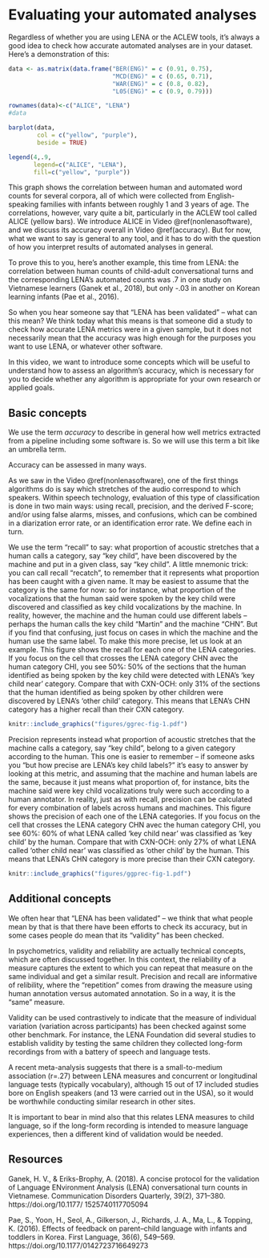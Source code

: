 # Evaluating your automated analyses {#evaluating}

Regardless of whether you are using LENA or the ACLEW tools, it's always a good idea to check how accurate automated analyses are in your dataset. Here's a demonstration of this:


```r

data <- as.matrix(data.frame("BER(ENG)" = c (0.91, 0.75),
                             "MCD(ENG)" = c (0.65, 0.71),
                             "WAR(ENG)" = c (0.8, 0.82),
                             "L05(ENG)" = c (0.9, 0.79)))

rownames(data)<-c("ALICE", "LENA")
#data  

barplot(data,
        col = c("yellow", "purple"),
        beside = TRUE)

legend(4,.9,
       legend=c("ALICE", "LENA"),
       fill=c("yellow", "purple"))

```

This graph shows the correlation between human and automated word counts for several corpora, all of which were collected from English-speaking families with infants between roughly 1 and 3 years of age. The correlations, however, vary quite a bit, particularly in the ACLEW tool called ALICE (yellow bars). We introduce ALICE in Video \@ref(nonlenasoftware), and we discuss its accuracy overall in Video \@ref(accuracy). But for now, what we want to say is general to any tool, and it has to do with the question of how you interpret results of automated analyses in general.

To prove this to you, here's another example, this time from LENA: the correlation between human counts of child-adult conversational turns and the corresponding LENA's automated counts was .7 in one study on Vietnamese learners (Ganek et al., 2018), but only -.03 in another on Korean learning infants (Pae et al., 2016).

So when you hear someone say that "LENA has been validated" -- what can this mean? We think today what this means is that someone did a study to check how accurate LENA metrics were in a given sample, but it does not necessarily mean that the accuracy was high enough for the purposes you want to use LENA, or whatever other software.

In this video, we want to  introduce some concepts which will be useful to understand how to assess an algorithm's accuracy, which is necessary for you to decide whether any algorithm is appropriate for your own research or applied goals.

## Basic concepts

We use the term *accuracy* to describe in general how well metrics extracted from a pipeline including some software is. So we will use this term a bit like an umbrella term.

Accuracy can be assessed in many ways.

As we saw in the Video \@ref(nonlenasoftware), one of the first things algorithms do is say which stretches of the audio correspond to which speakers. Within speech technology, evaluation of this type of classification is done in two main ways: using recall, precision, and the derived F-score; and/or using false alarms, misses, and confusions, which can be combined in a diarization error rate, or an identification error rate. We define each in turn.

We use the term "recall" to say: what proportion of acoustic stretches that a human calls a category, say "key child", have been discovered by the machine and put in a given class, say "key child". A little mnemonic trick: you can call recall "recatch", to remember that it represents what proportion has been caught with a given name. It may be easiest to assume that the category is the same for now: so for instance, what proportion of the vocalizations that the human said were spoken by the key child were discovered and classified as key child vocalizations by the machine. In reality, however, the machine and the human could use different labels -- perhaps the human calls the key child "Martin" and the machine "CHN". But if you find that confusing, just focus on cases in which the machine and the human use the same label. To make this more precise, let us look at an example. This figure shows the recall for each one of the LENA categories. If you focus on the cell that crosses the LENA category CHN avec the human category CHI, you see 50%: 50% of the sections that the human identified as being spoken by the key child were detected with LENA's 'key child near' category. Compare that with CXN-OCH: only 31% of the sections that the human identified as being spoken by other children were discovered by LENA's 'other child' category. This means that LENA's CHN category has a higher recall than their CXN category.


```r
knitr::include_graphics("figures/ggrec-fig-1.pdf")
```



Precision represents instead what proportion of acoustic stretches that the machine calls a category, say "key child", belong to a given category according to the human. This one is easier to remember -- if someone asks you "but how precise are LENA's key child labels?" it's easy to answer by looking at this metric, and assuming that the machine and human labels are the same, because it just means what proportion of, for instance, bits the machine said were key child vocalizations truly were such according to a human annotator. In reality, just as with recall, precision can be calculated for every combination of labels across humans and machines. This figure shows the precision of each one of the LENA categories. If you focus on the cell that crosses the LENA category CHN avec the human category CHI, you see 60%: 60% of what LENA called 'key child near'  was classified as 'key child' by the human. Compare that with CXN-OCH: only 27% of what LENA called 'other child near' was classified as 'other child' by the human. This means that LENA's CHN category is more precise than their CXN category.


```r
knitr::include_graphics("figures/ggprec-fig-1.pdf")
```

## Additional concepts

We often hear that "LENA has been validated" -- we think that what people mean by that is that there have been efforts to check its accuracy, but in some cases people do mean that its "validity" has been checked. 

In psychometrics, validity and reliability are actually technical concepts, which are often discussed together. In this context, the reliability of a measure captures the extent to which you can repeat that measure on the same individual and get a similar result. Precision and recall are informative of relibility, where the "repetition" comes from drawing the measure using human annotation versus automated annotation. So in a way, it is the "same" measure. 

Validity can be used contrastively to indicate that the measure of individual variation (variation across participants) has been checked against some other benchmark. For instance, the LENA Foundation did several studies to establish validity by testing the same children they collected long-form recordings from with a battery of speech and language tests. 

A recent meta-analysis suggests that there is a small-to-medium association (r=.27) between LENA measures and concurrent or longitudinal language tests (typically vocabulary), although 15 out of 17 included studies bore on English speakers (and 13 were carried out in the USA), so it would be worthwhile conducting similar research in other sites. 

It is important to bear in mind also that this relates LENA measures to child language, so if the long-form recording is intended to measure language experiences, then a different kind of validation would be needed.



## Resources

Ganek, H. V., & Eriks-Brophy, A. (2018). A concise protocol for the validation of Language ENvironment Analysis (LENA) conversational turn counts in Vietnamese. Communication Disorders Quarterly, 39(2), 371–380. https://doi.org/10.1177/ 1525740117705094

Pae, S., Yoon, H., Seol, A., Gilkerson, J., Richards, J. A., Ma, L., & Topping, K. (2016). Effects of feedback on parent–child language with infants and toddlers in Korea. First Language, 36(6), 549–569. https://doi.org/10.1177/0142723716649273
